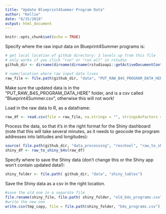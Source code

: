 ```yaml
---
title: "Update Blueprint4Summer Program Data"
author: "Kellie"
date: "8/15/2018"
output: html_document
---
```


```r
knitr::opts_chunk$set(echo = TRUE)
```

Specify where the raw input data on Blueprint4Summer programs is:

```r
# get local location of github directory: 3 levels up from this file
# only works if you click "run" or "run all" in rstudio
github_dir <- dirname(dirname(dirname(rstudioapi::getActiveDocumentContext()$path)))

# name/location where raw input data lives
raw_file <- file.path(github_dir, "data", "PUT_RAW_B4S_PROGRAM_DATA_HERE", "Blueprint4Summer.csv")
```

Make sure the updated data is in the "PUT_RAW_B4S_PROGRAM_DATA_HERE" folder, and is a csv called "Blueprint4Summer.csv", otherwise this will not work!

Load in the raw data to R, as a dataframe:

```r
raw_df <- read.csv(file = raw_file, na.strings = "", stringsAsFactors = FALSE)
```

Process the data, so that it's in the right format for the Shiny dashboard (note that this will take several minutes, as it needs to geocode the program addresses into latitudes and longitudes):

```r
source( file.path(github_dir, "data_processing", "reschool", "raw_to_shiny_b4s.R") )
shiny_df <- raw_to_shiny_b4s(raw_df)
```

Specify where to save the Shiny data (don't change this or the Shiny app won't contain updated data!):

```r
shiny_folder <- file.path( github_dir, "data", "shiny_tables")
```

Save the Shiny data as a csv in the right location.

```r
#save the old one in a separate file
file.rename(shiny_file, file.path( shiny_folder, "old_b4s_programs.csv"))
#write the new one 
write.csv(tmp_copy, file = file.path(shiny_folder, "b4s_programs.csv"), row.names = FALSE)
```
